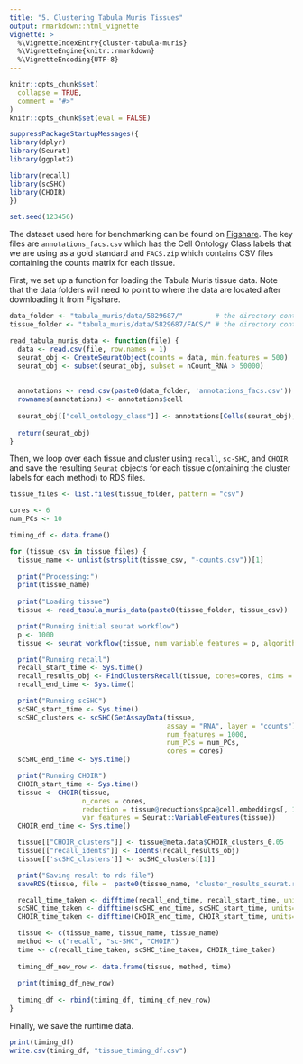 ```yaml
---
title: "5. Clustering Tabula Muris Tissues"
output: rmarkdown::html_vignette
vignette: >
  %\VignetteIndexEntry{cluster-tabula-muris}
  %\VignetteEngine{knitr::rmarkdown}
  %\VignetteEncoding{UTF-8}
---
```


```r
knitr::opts_chunk$set(
  collapse = TRUE,
  comment = "#>"
)
knitr::opts_chunk$set(eval = FALSE)


```

```r
suppressPackageStartupMessages({
library(dplyr)
library(Seurat)
library(ggplot2)

library(recall)
library(scSHC)
library(CHOIR)
})

set.seed(123456)
```

The dataset used here for benchmarking can be found on [Figshare](https://figshare.com/articles/dataset/Single-cell_RNA-seq_data_from_Smart-seq2_sequencing_of_FACS_sorted_cells/5715040). The key files are `annotations_facs.csv` which has the Cell Ontology Class labels that we are using as a gold standard and `FACS.zip` which contains CSV files containing the counts matrix for each tissue.


First, we set up a function for loading the Tabula Muris tissue data. Note that the data folders will need to point to where the data are located after downloading it from Figshare.
```r
data_folder <- "tabula_muris/data/5829687/"        # the directory containing annotations_facs.csv
tissue_folder <- "tabula_muris/data/5829687/FACS/" # the directory containing the files in FACS.zip

read_tabula_muris_data <- function(file) {
  data <- read.csv(file, row.names = 1)
  seurat_obj <- CreateSeuratObject(counts = data, min.features = 500)
  seurat_obj <- subset(seurat_obj, subset = nCount_RNA > 50000)
  
  
  annotations <- read.csv(paste0(data_folder, 'annotations_facs.csv'))
  rownames(annotations) <- annotations$cell
  
  seurat_obj[["cell_ontology_class"]] <- annotations[Cells(seurat_obj),]$cell_ontology_class
  
  return(seurat_obj)
}

```

Then, we loop over each tissue and cluster using `recall`, `sc-SHC`, and `CHOIR` and save the resulting `Seurat` objects for each tissue c(ontaining the cluster labels for each method) to RDS files.
```r
tissue_files <- list.files(tissue_folder, pattern = "csv")

cores <- 6
num_PCs <- 10

timing_df <- data.frame()

for (tissue_csv in tissue_files) {
  tissue_name <- unlist(strsplit(tissue_csv, "-counts.csv"))[1]
  
  print("Processing:")
  print(tissue_name)
  
  print("Loading tissue")
  tissue <- read_tabula_muris_data(paste0(tissue_folder, tissue_csv))

  print("Running initial seurat workflow")
  p <- 1000
  tissue <- seurat_workflow(tissue, num_variable_features = p, algorithm="louvain", resolution_param = 0.8)

  print("Running recall")
  recall_start_time <- Sys.time()
  recall_results_obj <- FindClustersRecall(tissue, cores=cores, dims = 1:num_PCs)
  recall_end_time <- Sys.time()

  print("Running scSHC")
  scSHC_start_time <- Sys.time()
  scSHC_clusters <- scSHC(GetAssayData(tissue,
                                       assay = "RNA", layer = "counts")[Seurat::VariableFeatures(tissue),],
                                       num_features = 1000,
                                       num_PCs = num_PCs,
                                       cores = cores)
  scSHC_end_time <- Sys.time()

  print("Running CHOIR")
  CHOIR_start_time <- Sys.time()
  tissue <- CHOIR(tissue, 
                  n_cores = cores,
                  reduction = tissue@reductions$pca@cell.embeddings[, 1:num_PCs],
                  var_features = Seurat::VariableFeatures(tissue))
  CHOIR_end_time <- Sys.time()

  tissue[["CHOIR_clusters"]] <- tissue@meta.data$CHOIR_clusters_0.05
  tissue[["recall_idents"]] <- Idents(recall_results_obj)
  tissue[['scSHC_clusters']] <- scSHC_clusters[[1]]

  print("Saving result to rds file")
  saveRDS(tissue, file =  paste0(tissue_name, "cluster_results_seurat.rds"))

  recall_time_taken <- difftime(recall_end_time, recall_start_time, units="mins")
  scSHC_time_taken <- difftime(scSHC_end_time, scSHC_start_time, units="mins")
  CHOIR_time_taken <- difftime(CHOIR_end_time, CHOIR_start_time, units="mins")

  tissue <- c(tissue_name, tissue_name, tissue_name)
  method <- c("recall", "sc-SHC", "CHOIR")
  time <- c(recall_time_taken, scSHC_time_taken, CHOIR_time_taken)
  
  timing_df_new_row <- data.frame(tissue, method, time)
  
  print(timing_df_new_row)
  
  timing_df <- rbind(timing_df, timing_df_new_row)
}
```

Finally, we save the runtime data.
```r
print(timing_df)
write.csv(timing_df, "tissue_timing_df.csv")
```